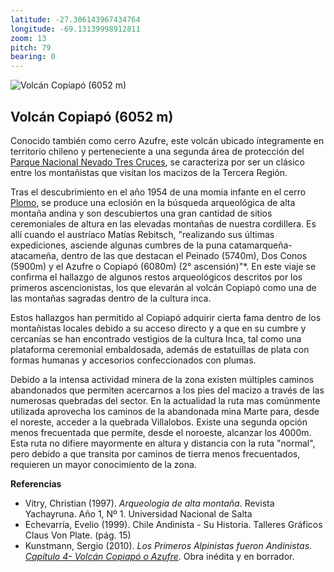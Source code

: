 ```yaml
---
latitude: -27.306143967434764
longitude: -69.13139998912811
zoom: 13
pitch: 79
bearing: 0
---
```


![Volcán Copiapó (6052 m)](https://www.andeshandbook.org/media/route_gallery/thumb600x400/1448730171552031484.jpg "Volcán Copiapó (6052 m)")

## Volcán Copiapó (6052 m)


Conocido también como cerro Azufre, este volcán ubicado íntegramente en territorio chileno y perteneciente a una segunda área de protección del [Parque Nacional Nevado Tres Cruces](http://www.conaf.cl/parques/parque-nacional-nevado-de-tres-cruces/), se caracteriza por ser un clásico entre los montañistas que visitan los macizos de la Tercera Región.

Tras el descubrimiento en el año 1954 de una momia infante en el cerro [Plomo](http://www.andeshandbook.org/montanismo/cerro/18/Plomo), se produce una eclosión en la búsqueda arqueológica de alta montaña andina y son descubiertos una gran cantidad de sitios ceremoniales de altura en las elevadas montañas de nuestra cordillera. Es allí cuando el austríaco Matías Rebitsch, "realizando sus últimas expediciones, asciende algunas cumbres de la puna catamarqueña-atacameña, dentro de las que destacan el Peinado (5740m), Dos Conos (5900m) y el Azufre o Copiapó (6080m) (2° ascensión)"\*. En este viaje se confirma el hallazgo de algunos restos arqueológicos descritos por los primeros ascencionistas, los que elevarán al volcán Copiapó como una de las montañas sagradas dentro de la cultura inca.

Estos hallazgos han permitido al Copiapó adquirir cierta fama dentro de los montañistas locales debido a su acceso directo y a que en su cumbre y cercanías se han encontrado vestigios de la cultura Inca, tal como una plataforma ceremonial embaldosada, además de estatuillas de plata con formas humanas y accesorios confeccionados con plumas.  

Debido a la intensa actividad minera de la zona existen múltiples caminos abandonados que permiten acercarnos a los pies del macizo a través de las numerosas quebradas del sector. En la actualidad la ruta mas comúnmente utilizada aprovecha los caminos de la abandonada mina Marte para, desde el noreste, acceder a la quebrada Villalobos. Existe una segunda opción menos frecuentada que permite, desde el noroeste, alcanzar los 4000m. Esta ruta no difiere mayormente en altura y distancia con la ruta "normal", pero debido a que transita por caminos de tierra menos frecuentados, requieren un mayor conocimiento de la zona.

**Referencias**  
  

*   Vitry, Christian (1997). _Arqueología de alta montaña_. Revista Yachayruna. Año 1, Nº 1. Universidad Nacional de Salta
*   Echevarría, Evelio (1999). Chile Andinista - Su Historia. Talleres Gráficos Claus Von Plate. (pág. 15)
*   Kunstmann, Sergio (2010). _Los Primeros Alpinistas fueron Andinistas. [Capítulo 4- Volcán Copiapó o Azufre](http://www.andeshandbook.org/media/documents/4_Volcan_Copiapo_o_Azufre.pdf)_. Obra inédita y en borrador.
